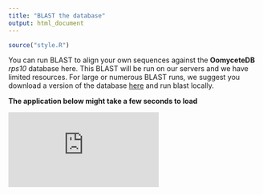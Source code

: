 ```yaml
---
title: "BLAST the database"
output: html_document
---
```


```r
source("style.R")
```


You can run BLAST to align your own sequences against the **OomyceteDB** *rps10* database here.
This BLAST will be run on our servers and we have limited resources.
For large or numerous BLAST runs, we suggest you download a version of the database [here](download.html) and run blast locally.

**The application below might take a few seconds to load**

<iframe class = "shiny_frame" src="http://oomy.cgrb.oregonstate.edu:3838/grunwald/OomyceteDB_dev/blast" frameBorder="0">
</iframe>

